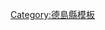 <noinclude>{{日本都道府縣行政區劃}}</noinclude>{{Navbox
|name = 德島縣
|state = {{{state|autocollapse}}}
|title = [[德島縣]][[日本行政區劃|行政區劃]]
|image = [[File:Flag of Tokushima Prefecture.svg|80px|德島縣縣旗]]
|titlestyle = background:#efefef;
|bodystyle = background:#f9f9f9;
|groupstyle = background:#efefef;text-align:center;
|oddstyle = background:#fcfcfc;
|bodyclass = hlist

|group1 = 市部
|list1 = 
* [[德島市]]
* [[鳴門市]]
* [[小松島市]]
* [[阿南市]]
* [[吉野川市]]
* [[阿波市]]
* [[美馬市]]
* [[三好市 (德島縣)|三好市]]

|group2 = [[勝浦郡]]
|list2 =
* [[勝浦町]]
* [[上勝町]]

|group3=[[名東郡]]
|list3=[[佐那河內村]]

|group4 = [[名西郡]]
|list4 =
* [[石井町]]
* [[神山町]]

|group5 = [[那賀郡]]
|list5 =
* [[那賀町]]

|group6 = [[海部郡 (德島縣)|海部郡]]
|list6 =
* [[牟岐町]]
* [[美波町]]
* [[海陽町]]

|group7 = [[板野郡]]
|list7 =
* [[松茂町]]
* [[北島町]]
* [[藍住町]]
* [[板野町]]
* [[上板町]]

|group8 = [[美馬郡]]
|list8 =
* [[劍町]]

|group9 = [[三好郡]]
|list9 =
* [[東三好町]]
}}<noinclude>
{{DEFAULTSORT:Tokushima}}
[[Category:德島縣模板]]
</noinclude>